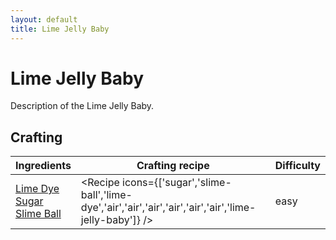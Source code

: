```yaml
---
layout: default
title: Lime Jelly Baby
---
```



Lime Jelly Baby
===================

Description of the Lime Jelly Baby.

## Crafting

| Ingredients | Crafting recipe | Difficulty |
| ----------- | --------------- | ------------- |
| [Lime Dye](https://minecraft.wiki/w/Lime_Dye)<br/>[Sugar](https://minecraft.wiki/w/Sugar)<br/>[Slime Ball](https://minecraft.wiki/w/Slime_Ball) | <Recipe icons={['sugar','slime-ball','lime-dye','air','air','air','air','air','air','lime-jelly-baby']} /> | easy |

